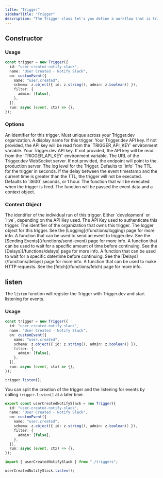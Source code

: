 ```yaml
---
title: "Trigger"
sidebarTitle: "Trigger"
description: "The Trigger class let's you define a workflow that is triggered by a specific event."
---
```


## Constructor

### Usage

```ts
const trigger = new Trigger({
  id: "user-created-notify-slack",
  name: "User Created - Notify Slack",
  on: customEvent({
    name: "user.created",
    schema: z.object({ id: z.string(), admin: z.boolean() }),
    filter: {
      admin: [false],
    },
  }),
  run: async (event, ctx) => {},
});
```

### Options

<ParamField path="id" type="string" required={true}>
  An identifier for this trigger. Must unique across your Trigger.dev
  organization.
</ParamField>

<ParamField path="name" type="string" required={true}>
  A display name for this trigger.
</ParamField>

<ParamField path="apiKey" type="string" required={false}>
  Your Trigger.dev API key. If not provided, the API key will be read from the
  `TRIGGER_API_KEY` environment variable.
</ParamField>

<ParamField path="apiKey" type="string" required={false}>
  Your Trigger.dev API key. If not provided, the API key will be read from the
  `TRIGGER_API_KEY` environment variable.
</ParamField>

<ParamField path="endpoint" type="string" required={false}>
  The URL of the Trigger.dev WebSocket server. If not provided, the endpoint
  will point to the production server.
</ParamField>

<ParamField path="logLevel" type="string" required={false}>
  The log level for the Trigger. Defaults to `info`
</ParamField>

<ParamField path="triggerTTL" type="number" required={false}>
  The TTL for the trigger in seconds. If the delay between the event timestamp
  and the current time is greater than the TTL, the trigger will not be
  executed. Defaults to `3600` seconds, or 1 hour.
</ParamField>

<ParamField path="run" type="function" required={true}>
  The function that will be executed when the trigger is fired. The function
  will be passed the event data and a context object.
</ParamField>

### Context Object

<ParamField path="id" type="string">
  The identifier of the individual run of this trigger.
</ParamField>

<ParamField path="environment" type="string">
  Either `development` or `live`, depending on the API Key used.
</ParamField>

<ParamField path="apiKey" type="string">
  The API Key used to authenticate this trigger.
</ParamField>

<ParamField path="organizationId" type="string">
  The identifier of the organization that owns this trigger.
</ParamField>

<ParamField path="logger" type="object">
  The logger object for this trigger. See the [Logging](/functions/logging) page
  for more info.
</ParamField>

<ParamField path="sendEvent" type="function">
  A function that can be used to send an event to trigger.dev. See the [Sending
  Events](/functions/send-event) page for more info.
</ParamField>

<ParamField path="waitFor" type="function">
  A function that can be used to wait for a specific amount of time before
  continuing. See the [Delays](/functions/delays) page for more info.
</ParamField>

<ParamField path="waitUntil" type="function">
  A function that can be used to wait for a specific date/time before
  continuing. See the [Delays](/functions/delays) page for more info.
</ParamField>

<ParamField path="fetch" type="function">
  A function that can be used to make HTTP requests. See the
  [fetch](/functions/fetch) page for more info.
</ParamField>

## listen

The `listen` function will register the Trigger with Trigger.dev and start listening for events.

### Usage

```ts
const trigger = new Trigger({
  id: "user-created-notify-slack",
  name: "User Created - Notify Slack",
  on: customEvent({
    name: "user.created",
    schema: z.object({ id: z.string(), admin: z.boolean() }),
    filter: {
      admin: [false],
    },
  }),
  run: async (event, ctx) => {},
});

trigger.listen();
```

You can split the creation of the trigger and the listening for events by calling `trigger.listen()` at a later time.

<CodeGroup>

```ts triggers.ts
export const userCreatedNotifySlack = new Trigger({
  id: "user-created-notify-slack",
  name: "User Created - Notify Slack",
  on: customEvent({
    name: "user.created",
    schema: z.object({ id: z.string(), admin: z.boolean() }),
    filter: {
      admin: [false],
    },
  }),
  run: async (event, ctx) => {},
});
```

```ts index.ts
import { userCreatedNotifySlack } from "./triggers";

userCreatedNotifySlack.listen();
```

</CodeGroup>
